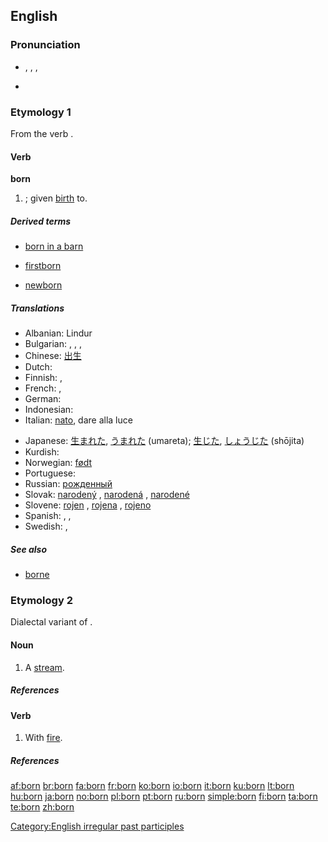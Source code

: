 {{wikipedia}}
{{also|Born}}
==English==

{{rank|William|remain|covered|717|born|somewhat|figure|goes}}

===Pronunciation===
* {{IPA|/ˈboː(r)n/}}, {{IPAchar|/bɔən/}}, {{IPAchar|/bɔəɹn/}}, {{SAMPA|/"bo:(r)n/}}
* {{audio|en-us-born.ogg|Audio (US)}}
*: {{rhymes|ɔː(r)n}}

===Etymology 1===
From the verb {{term|bear|to bear}}.

====Verb====
'''born'''

# {{past participle of|[[bear]]|nodot=1}}; given [[birth]] to.

=====Derived terms=====
{{rel-top3|Terms derived from "born"}}
* [[born in a barn]]
{{rel-mid3}}
* [[firstborn]]
{{rel-mid3}}
* [[newborn]]
{{rel-bottom}}

=====Translations=====
{{trans-top|given birth to}}
* Albanian: Lindur
* Bulgarian: {{t+|bg|роден|m|sc=Cyrl}}, {{t+|bg|родена|f|sc=Cyrl}}, {{t+|bg|родено|n|sc=Cyrl}}, {{t+|bg|родени|p|sc=Cyrl}}
* Chinese: [[出生]]
* Dutch: {{t+|nl|geboren}}
* Finnish: {{t-|fi|syntynyt}}, {{t-|fi|syntyneet}}
* French: {{t+|fr|né|m}}, {{t+|fr|née|f}}
* German: {{t+|de|geboren}}
* Indonesian: {{t+|id|lahir|xs=Indonesian}}
* Italian: [[nato]], dare alla luce
{{trans-mid}}
* Japanese: [[生まれた]], [[うまれた]] (umareta); [[生じた]], [[しょうじた]] (shōjita)
* Kurdish: {{KUchar|[[له‌دایکبوون]]}}
* Norwegian: [[født]]
* Portuguese: {{t+|pt|nascido}}
* Russian: [[рожденный]]
* Slovak: [[narodený]] {{m}}, [[narodená]] {{f}}, [[narodené]] {{n}}
* Slovene: [[rojen]] {{m}}, [[rojena]] {{f}}, [[rojeno]] {{n}}
* Spanish: {{t+|es|nacido}}, {{t-|es|parido}}, {{t-|es|dar a luz|alt=dado a luz}}
* Swedish: {{t+|sv|född|c}}, {{t+|sv|fött|n}}
{{trans-bottom}}

=====See also=====
* [[borne]]

===Etymology 2===
Dialectal variant of {{term|burn}}.

====Noun====
{{en-noun}}

# {{Geordie}} {{alternative spelling of|[[burn]]}} A [[stream]].

=====References=====
{{R:New Geordie Dictionary 1987}}

====Verb====
{{en-verb|borns|bornin|bornt|bornt}}

# {{Geordie}} {{alternative spelling of|[[burn]]}} With [[fire]].

=====References=====
{{R:Dobson & Irwin Newcastle 1970}}

[[Category:English irregular past participles]]

[[af:born]]
[[br:born]]
[[fa:born]]
[[fr:born]]
[[ko:born]]
[[io:born]]
[[it:born]]
[[ku:born]]
[[lt:born]]
[[hu:born]]
[[ja:born]]
[[no:born]]
[[pl:born]]
[[pt:born]]
[[ru:born]]
[[simple:born]]
[[fi:born]]
[[ta:born]]
[[te:born]]
[[zh:born]]